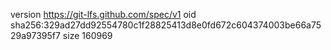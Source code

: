 version https://git-lfs.github.com/spec/v1
oid sha256:329ad27dd92554780c1f28825413d8e0fd672c604374003be66a7529a97395f7
size 160969
